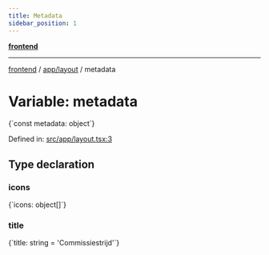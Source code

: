 ```yaml
---
title: Metadata
sidebar_position: 1
---
```



[**frontend**](../../..)

***

[frontend](../../..) / [app/layout](..) / metadata

# Variable: metadata

<CodeBlock language="ts">
{`const metadata: object`}
</CodeBlock>

Defined in: [src/app/layout.tsx:3](https://github.com/svsticky/CommitteeClash/blob/cf8a63ee123fe6ef8b9cc633622ca8c3bc6fa48a/frontend/src/app/layout.tsx#L3)

## Type declaration

### icons

<CodeBlock language="ts">
{`icons: object[]`}
</CodeBlock>

### title

<CodeBlock language="ts">
{`title: string = 'Commissiestrijd'`}
</CodeBlock>
